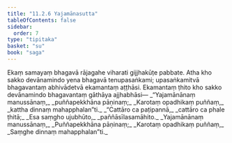 ```yaml
---
title: "11.2.6 Yajamānasutta"
tableOfContents: false
sidebar:
  order: 7
type: "tipitaka"
basket: "su"
book: "saga"
---
```



<DynamicBreadcrumb />

<Division number="262" book="saga">

<Paragraph number="1649" book="saga">
Ekaṃ samayaṃ bhagavā rājagahe viharati gijjhakūṭe pabbate. Atha kho sakko devānamindo yena bhagavā tenupasaṅkami; upasaṅkamitvā bhagavantaṃ abhivādetvā ekamantaṃ aṭṭhāsi. Ekamantaṃ ṭhito kho sakko devānamindo bhagavantaṃ gāthāya ajjhabhāsi—
</Paragraph>

<Paragraph number="1650" type="verses" book="saga">
_“Yajamānānaṃ manussānaṃ,_  
_puññapekkhāna pāṇinaṃ;_  
_Karotaṃ opadhikaṃ puññaṃ,_  
_kattha dinnaṃ mahapphalan”ti._  

</Paragraph>

<Paragraph number="1651" type="verses" book="saga">
_“Cattāro ca paṭipannā,_  
_cattāro ca phale ṭhitā;_  
_Esa saṃgho ujubhūto,_  
_paññāsīlasamāhito._  

</Paragraph>

<Paragraph number="1652" type="verses" book="saga">
_Yajamānānaṃ manussānaṃ,_  
_Puññapekkhāna pāṇinaṃ;_  
_Karotaṃ opadhikaṃ puññaṃ,_  
_Saṃghe dinnaṃ mahapphalan”ti._
</Paragraph>
</Division>